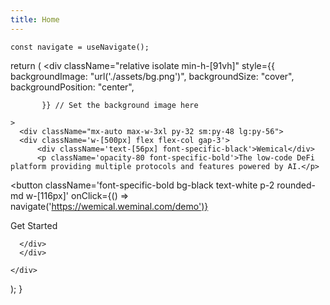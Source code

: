 ```yaml
---
title: Home 
---
```



    const navigate = useNavigate();

  return (
    <div className="relative isolate min-h-[91vh]"
          style={{ backgroundImage: "url('./assets/bg.png')",
              backgroundSize: "cover",
              backgroundPosition: "center",

           }} // Set the background image here

    >
      <div className="mx-auto max-w-3xl py-32 sm:py-48 lg:py-56">
      <div className='w-[500px] flex flex-col gap-3'>
          <div className='text-[56px] font-specific-black'>Wemical</div>
          <p className='opacity-80 font-specific-bold'>The low-code DeFi platform providing multiple protocols and features powered by AI.</p>
<button
  className='font-specific-bold bg-black text-white p-2 rounded-md w-[116px]'
  onClick={() => navigate('https://wemical.weminal.com/demo')}
>
  Get Started
</button>

      </div>
      </div>

    </div>

);
}

<IndexPage />
